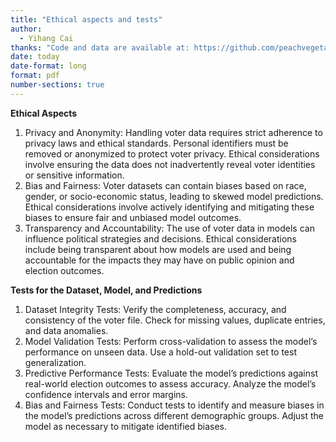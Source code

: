 ```yaml
---
title: "Ethical aspects and tests"
author: 
  - Yihang Cai
thanks: "Code and data are available at: https://github.com/peachvegetable/sta302-mini-essay-12-MRP"
date: today
date-format: long
format: pdf
number-sections: true
---
```


**Ethical Aspects**

1. Privacy and Anonymity: Handling voter data requires strict adherence to privacy laws and ethical standards. Personal identifiers must be removed or anonymized to protect voter privacy. Ethical considerations involve ensuring the data does not inadvertently reveal voter identities or sensitive information.
2. Bias and Fairness: Voter datasets can contain biases based on race, gender, or socio-economic status, leading to skewed model predictions. Ethical considerations involve actively identifying and mitigating these biases to ensure fair and unbiased model outcomes.
3. Transparency and Accountability: The use of voter data in models can influence political strategies and decisions. Ethical considerations include being transparent about how models are used and being accountable for the impacts they may have on public opinion and election outcomes.

**Tests for the Dataset, Model, and Predictions**

1. Dataset Integrity Tests: Verify the completeness, accuracy, and consistency of the voter file. Check for missing values, duplicate entries, and data anomalies.
2. Model Validation Tests: Perform cross-validation to assess the model's performance on unseen data. Use a hold-out validation set to test generalization.
3. Predictive Performance Tests: Evaluate the model's predictions against real-world election outcomes to assess accuracy. Analyze the model's confidence intervals and error margins.
4. Bias and Fairness Tests: Conduct tests to identify and measure biases in the model's predictions across different demographic groups. Adjust the model as necessary to mitigate identified biases.